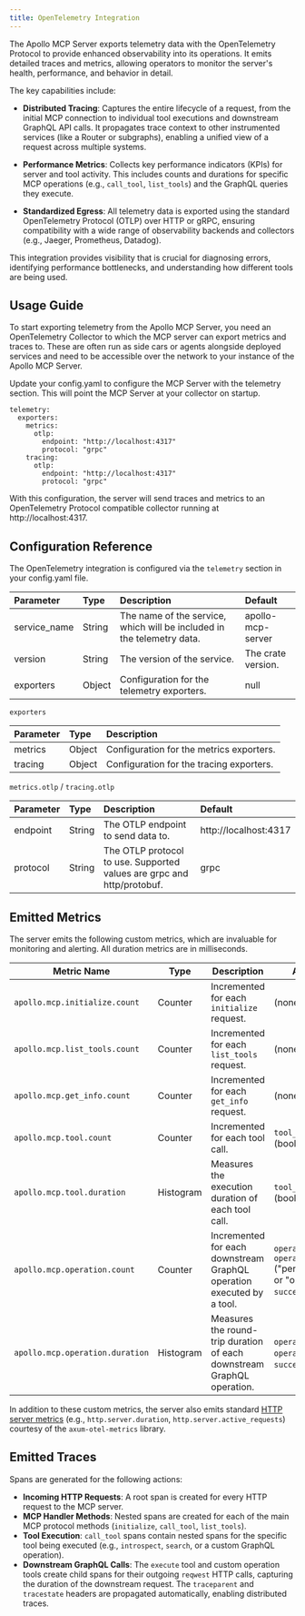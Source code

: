 ```yaml
---
title: OpenTelemetry Integration
---
```


The Apollo MCP Server exports telemetry data with the OpenTelemetry Protocol to provide enhanced observability into its operations. It emits detailed traces and metrics, allowing operators to monitor the server's health, performance, and behavior in detail.

The key capabilities include:

*   **Distributed Tracing**: Captures the entire lifecycle of a request, from the initial MCP connection to individual tool executions and downstream GraphQL API calls. It propagates trace context to other instrumented services (like a Router or subgraphs), enabling a unified view of a request across multiple systems.

*   **Performance Metrics**: Collects key performance indicators (KPIs) for server and tool activity. This includes counts and durations for specific MCP operations (e.g., `call_tool`, `list_tools`) and the GraphQL queries they execute.

*   **Standardized Egress**: All telemetry data is exported using the standard OpenTelemetry Protocol (OTLP) over HTTP or gRPC, ensuring compatibility with a wide range of observability backends and collectors (e.g., Jaeger, Prometheus, Datadog).

This integration provides visibility that is crucial for diagnosing errors, identifying performance bottlenecks, and understanding how different tools are being used.

## Usage Guide

To start exporting telemetry from the Apollo MCP Server, you need an OpenTelemetry Collector to which the MCP server can export metrics and traces to.
These are often run as side cars or agents alongside deployed services and need to be accessible over the network to your instance of the Apollo MCP Server.

Update your config.yaml to configure the MCP Server with the telemetry section. This will point the MCP Server at your collector on startup.

```
telemetry:
  exporters:
    metrics:
      otlp:
        endpoint: "http://localhost:4317"
        protocol: "grpc"
    tracing:
      otlp:
        endpoint: "http://localhost:4317"
        protocol: "grpc"
```
With this configuration, the server will send traces and metrics to an OpenTelemetry Protocol compatible collector running at http://localhost:4317.

## Configuration Reference

The OpenTelemetry integration is configured via the `telemetry` section in your config.yaml file.

| Parameter | Type | Description | Default |
| :--- | :--- | :--- | :--- |
| service_name | String | The name of the service, which will be included in the telemetry data. | apollo-mcp-server |
| version | String | The version of the service. | The crate version. |
| exporters | Object | Configuration for the telemetry exporters. | null |


`exporters`

| Parameter | Type | Description |
| :--- | :--- | :--- |
| metrics | Object | Configuration for the metrics exporters. |
| tracing | Object | Configuration for the tracing exporters. |


`metrics.otlp` / `tracing.otlp`

| Parameter | Type | Description | Default |
| :--- | :--- | :--- | :--- |
| endpoint | String | The OTLP endpoint to send data to. | http://localhost:4317 |
| protocol | String | The OTLP protocol to use. Supported values are grpc and http/protobuf. | grpc |


## Emitted Metrics

The server emits the following custom metrics, which are invaluable for monitoring and alerting. All duration metrics are in milliseconds.

| Metric Name | Type | Description | Attributes |
|---|---|---|---|
| `apollo.mcp.initialize.count` | Counter | Incremented for each `initialize` request. | (none) |
| `apollo.mcp.list_tools.count` | Counter | Incremented for each `list_tools` request. | (none) |
| `apollo.mcp.get_info.count` | Counter | Incremented for each `get_info` request. | (none) |
| `apollo.mcp.tool.count` | Counter | Incremented for each tool call. | `tool_name`, `success` (bool) |
| `apollo.mcp.tool.duration` | Histogram | Measures the execution duration of each tool call. | `tool_name`, `success` (bool) |
| `apollo.mcp.operation.count`| Counter | Incremented for each downstream GraphQL operation executed by a tool. | `operation.id`, `operation.type` ("persisted_query" or "operation"), `success` (bool) |
| `apollo.mcp.operation.duration`| Histogram | Measures the round-trip duration of each downstream GraphQL operation. | `operation.id`, `operation.type`, `success` (bool) |

In addition to these custom metrics, the server also emits standard [HTTP server metrics](https://opentelemetry.io/docs/specs/semconv/http/http-metrics/) (e.g., `http.server.duration`, `http.server.active_requests`) courtesy of the `axum-otel-metrics` library.


## Emitted Traces

Spans are generated for the following actions:

*   **Incoming HTTP Requests**: A root span is created for every HTTP request to the MCP server.
*   **MCP Handler Methods**: Nested spans are created for each of the main MCP protocol methods (`initialize`, `call_tool`, `list_tools`).
*   **Tool Execution**: `call_tool` spans contain nested spans for the specific tool being executed (e.g., `introspect`, `search`, or a custom GraphQL operation).
*   **Downstream GraphQL Calls**: The `execute` tool and custom operation tools create child spans for their outgoing `reqwest` HTTP calls, capturing the duration of the downstream request. The `traceparent` and `tracestate` headers are propagated automatically, enabling distributed traces.
